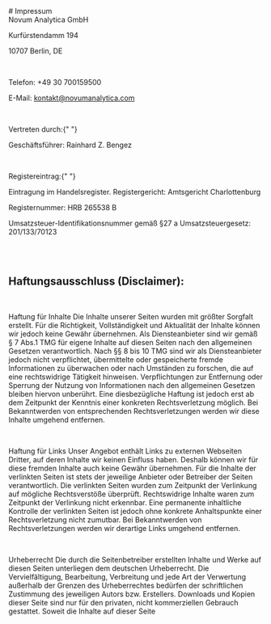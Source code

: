 <section className="section min-h-screen">
# Impressum
<br />
Novum Analytica GmbH

Kurfürstendamm 194

10707 Berlin, DE

<br />

Telefon: +49 30 700159500

E-Mail: kontakt@novumanalytica.com

<br />

Vertreten durch:{" "}

Geschäftsführer: Rainhard Z. Bengez

<br />

Registereintrag:{" "}

Eintragung im Handelsregister. Registergericht: Amtsgericht Charlottenburg

Registernummer: HRB 265538 B

Umsatzsteuer-Identifikationsnummer gemäß §27 a Umsatzsteuergesetz: 201/133/70123

<br />
<br />

## Haftungsausschluss (Disclaimer):

<br />

Haftung für Inhalte Die Inhalte unserer Seiten wurden mit größter Sorgfalt erstellt.
Für die Richtigkeit, Vollständigkeit und Aktualität der Inhalte können wir jedoch
keine Gewähr übernehmen. Als Diensteanbieter sind wir gemäß § 7 Abs.1 TMG für eigene
Inhalte auf diesen Seiten nach den allgemeinen Gesetzen verantwortlich. Nach §§ 8
bis 10 TMG sind wir als Diensteanbieter jedoch nicht verpflichtet, übermittelte oder
gespeicherte fremde Informationen zu überwachen oder nach Umständen zu forschen,
die auf eine rechtswidrige Tätigkeit hinweisen. Verpflichtungen zur Entfernung oder
Sperrung der Nutzung von Informationen nach den allgemeinen Gesetzen bleiben hiervon
unberührt. Eine diesbezügliche Haftung ist jedoch erst ab dem Zeitpunkt der Kenntnis
einer konkreten Rechtsverletzung möglich. Bei Bekanntwerden von entsprechenden Rechtsverletzungen
werden wir diese Inhalte umgehend entfernen.

<br />

Haftung für Links Unser Angebot enthält Links zu externen Webseiten Dritter, auf
deren Inhalte wir keinen Einfluss haben. Deshalb können wir für diese fremden
Inhalte auch keine Gewähr übernehmen. Für die Inhalte der verlinkten Seiten ist
stets der jeweilige Anbieter oder Betreiber der Seiten verantwortlich. Die
verlinkten Seiten wurden zum Zeitpunkt der Verlinkung auf mögliche
Rechtsverstöße überprüft. Rechtswidrige Inhalte waren zum Zeitpunkt der
Verlinkung nicht erkennbar. Eine permanente inhaltliche Kontrolle der verlinkten
Seiten ist jedoch ohne konkrete Anhaltspunkte einer Rechtsverletzung nicht
zumutbar. Bei Bekanntwerden von Rechtsverletzungen werden wir derartige Links
umgehend entfernen.

<br />

Urheberrecht Die durch die Seitenbetreiber erstellten Inhalte und Werke auf
diesen Seiten unterliegen dem deutschen Urheberrecht. Die Vervielfältigung,
Bearbeitung, Verbreitung und jede Art der Verwertung außerhalb der Grenzen des
Urheberrechtes bedürfen der schriftlichen Zustimmung des jeweiligen Autors bzw.
Erstellers. Downloads und Kopien dieser Seite sind nur für den privaten, nicht
kommerziellen Gebrauch gestattet. Soweit die Inhalte auf dieser Seite

</section>
